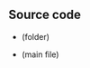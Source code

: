 {{Module|name=mkv|type=Access|first_version=0.6.0|description=[[Matroska]] stream demuxer|sc=mka|sc2=mkv}}

{{Option
|name=mkv-use-ordered-chapters
|value=boolean
|default=enabled
|description=Play chapters in the order specified in the segment
}}
{{Option
|name=mkv-use-chapter-codec
|value=boolean
|default=enabled
|description=Use chapter [[codec]]s found in the segment
}}
{{Option
|name=mkv-preload-local-dir
|value=boolean
|default=enabled
|description=Preload matroska files in the same directory to find linked segments (not good for broken files)
}}
{{Option
|name=mkv-seek-percent
|value=boolean
|default=disabled
|description=Seek based on percent not time
}}
{{Option
|name=mkv-use-dummy
|value=boolean
|default=disabled
|description=Read and discard unknown [[wikipedia:Extensible Binary Meta Language|EBML]] elements (not good for broken files)
}}
{{Option
|name=mkv-preload-clusters
|value=boolean
|default=disabled
|description=Find all cluster positions by jumping cluster-to-cluster before playback
}}

== Source code ==
* {{VLCSourceFolder|modules/demux/mkv}} (folder)
* {{VLCSourceFile|modules/demux/mkv/mkv.cpp}} (main file)

{{Documentation}}